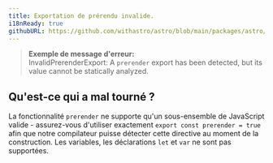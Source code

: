 ```yaml
---
title: Exportation de prérendu invalide.
i18nReady: true
githubURL: https://github.com/withastro/astro/blob/main/packages/astro/src/core/errors/errors-data.ts
---
```


> **Exemple de message d'erreur:**<br/>
InvalidPrerenderExport: A `prerender` export has been detected, but its value cannot be statically analyzed.

## Qu'est-ce qui a mal tourné ?
La fonctionnalité `prerender` ne supporte qu'un sous-ensemble de JavaScript valide - assurez-vous d'utiliser exactement `export const prerender = true` afin que notre compilateur puisse détecter cette directive au moment de la construction. Les variables, les déclarations `let` et `var` ne sont pas supportées.
